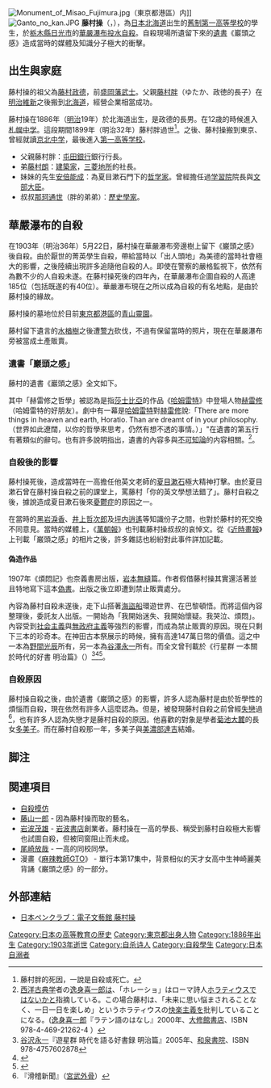 {{Infobox writer
| name          = 藤村操
| image         = Misao Fujimura.JPG
| image_size    = 150px
{{NoteTA|1=筑摩}}
| caption       = 
| birth_date    = {{birth date|1886|7|20}}
| birth_place   = {{JPN}}[[北海道|北海道]]
| death_date    = {{death date and age|1903|5|22|1886|7|20}}
| death_place   = {{JPN}}[[栃木縣|栃木縣]][[日光市|日光市]][[華嚴瀑布|華嚴瀑布]]
| resting_place      = {{JPN}}[[東京都|東京都]][[東京|東京]][[青山靈園|青山靈園]]
|nationality={{JPN}}}}
{{Day Countdown
|name=[[藤村操|藤村操]]136歲生忌
|address=[[日本|日本]]
|year=2022
|month=7
|day=20
|utc_offset=+1 hours
|on_day_text = 
}}
{{Day Countdown
|name=[[藤村操|藤村操]]死忌
|address=[[日本|日本]]
|year=2022
|month=5
|day=22
|utc_offset=+1 hours
|on_day_text = 
}}
[[File:Monument_of_Misao_Fujimura.jpg|thumb]]（東京都港區）内]]
[[File:Ganto_no_kan.JPG|thumb]]
'''藤村操'''（{{jpn|j=藤村 操|hg=ふじむら みさお|rm=Fujimura Misao}}，{{bd|1886年|7月20日|1903年|5月22日}}），為[[日本|日本]][[北海道|北海道]]出生的[[舊制第一高等學校|舊制第一高等學校]]的學生，於[[栃木縣|栃木縣]][[日光市|日光市]]的[[華嚴瀑布|華嚴瀑布]][[自溺|投水自殺]]。自殺現場所遺留下來的[[遺書|遺書]]《巖頭之感》造成當時的媒體及知識分子極大的衝擊。

== 出生與家庭 ==
藤村操的祖父為[[藤村政德|藤村政德]]，前[[盛岡藩|盛岡藩]][[武士|武士]]。父親[[藤村胖|藤村胖]]（ゆたか、政徳的長子）在[[明治維新|明治維新]]之後搬到[[北海道|北海道]]，經營企業相當成功。

藤村操在1886年（[[明治|明治]]19年）於北海道出生，是政德的長男。在12歳的時候進入[[北海道札幌南高等学校|札幌中学]]。這段期間1899年（明治32年）藤村胖過世<ref>藤村胖的死因，一說是自殺或死亡。</ref>。之後、藤村操搬到東京、曾經就讀[[京北中学校・高等学校|京北中学]]，最後進入[[舊制第一高等學校_(日本)|第一高等学校]]。

* 父親藤村胖：[[屯田銀行|屯田銀行]]銀行行長。
* 弟[[藤村朗|藤村朗]]：[[建築家|建築家]]，[[三菱地所|三菱地所]]的社長。
* 妹妹的先生[[安倍能成|安倍能成]]：為夏目漱石門下的[[哲学家|哲学家]]。曾經擔任過[[学習院|学習院]]院長與[[文部大臣|文部大臣]]。
* 叔叔[[那珂通世|那珂通世]]（胖的弟弟）：[[歷史學家|歷史學家]]。

== 華嚴瀑布的自殺 ==
在1903年（明治36年）5月22日，藤村操在華嚴瀑布旁邊樹上留下《巌頭之感》後自殺。由於厭世的菁英學生自殺，帶給當時以「出人頭地」為美德的當時社會極大的影響，之後陸續出現許多追隨他自殺的人。即使在警察的嚴格監視下，依然有為數不少的人自殺未遂。在藤村操死後的四年內，在華嚴瀑布企圖自殺的人高達185位（包括既遂的有40位）。華嚴瀑布現在之所以成為自殺的有名地點，是由於藤村操的緣故。

藤村操的墓地位於目前[[東京都|東京都]][[港區_(東京都)|港區]]的[[青山靈園|青山靈園]]。

藤村留下遺言的[[水楢|水楢樹]]之後遭[[警察|警方]]砍伐，不過有保留當時的照片，現在在華嚴瀑布旁被當成土產販賣。

=== 遺書「巖頭之感」 ===
藤村的遺書《巖頭之感》全文如下。

{{quotation|
悠悠天壤，遼遼古今，
五尺之軀想不透如此大哉問。
赫雷修之哲學，值多少權威？
萬有之真相，一言以蔽之，即──不可解。
懷抱胸中之恨，煩悶，最後選擇一死，
既已站在巖上，胸中了無不安。
始知──最大的悲觀竟等於最大的樂觀。|}}

其中「赫雷修之哲學」被認為是指[[莎士比亞|莎士比亞]]的作品《[[哈姆雷特|哈姆雷特]]》中登場人物[[赫雷修|赫雷修]]（哈姆雷特的好朋友）。劇中有一幕是[[哈姆雷特|哈姆雷特]]對[[赫雷修|赫雷修]]說:「There are more things in heaven and earth, Horatio. Than are dreamt of in your philosophy.（世界如此遼闊，以你的哲學來思考，仍然有想不透的事情。）」"在遺書的第五行有著類似的辭句。也有許多說明指出，遺書的內容多與[[不可知論|不可知論]]的内容相關。<ref>[[西洋古典学|西洋古典学]]者の[[逸身喜一郎|逸身喜一郎]]は、「ホレーショ」はローマ詩人[[ホラティウス|ホラティウス]]ではないかと指摘している。この場合藤村は、「未来に思い悩まされることなく、一日一日を楽しめ」というホラティウスの[[快楽主義|快楽主義]]を批判していることになる。([[逸身喜一郎|逸身喜一郎]]『ラテン語のはなし』2000年、[[大修館書店|大修館書店]]、ISBN 978-4-469-21262-4 ）
</ref>。

=== 自殺後的影響 ===
藤村操死後，造成當時在一高擔任他英文老師的[[夏目漱石|夏目漱石]]極大精神打擊。由於夏目漱石曾在藤村操自殺之前的課堂上，罵藤村「你的英文學想法錯了」。藤村自殺之後，據說造成夏目漱石後來[[憂鬱症|憂鬱症]]的原因之一。

在當時的[[黑岩淚香|黑岩淚香]]、[[井上哲次郎|井上哲次郎]]及[[坪内逍遙|坪内逍遙]]等知識份子之間，也對於藤村的死交換不同意見。當時的媒體上，《[[萬朝報|萬朝報]]》也刊載藤村操叔叔的哀悼文。從《[[近時畫報|近時畫報]]》上刊載「巌頭之感」的相片之後，許多雜誌也紛紛對此事件詳加記載。

==== 偽造作品 ====
1907年《煩悶記》也奈義書房出版，[[岩本無縫|岩本無縫]]篇。作者假借藤村操其實還活著並且特地寫下這本[[偽書|偽書]]。出版之後立即遭到禁止販賣處分。

內容為藤村自殺未遂後，走下山搭著[[海盜船|海盜船]]環遊世界、在巴黎頓悟。而將這個內容整理後，委託友人出版。一開始為「我開始迷失、我開始懷疑。我哭泣、煩悶」。內容受到[[社会主義|社会主義]]與[[無政府主義|無政府主義]]等強烈的影響，而成為禁止販賣的原因。現在只剩下三本的珍奇本。在神田古本祭展示的時候，擁有高達147萬日幣的價值。這之中一本為[[野間光辰|野間光辰]]所有，另一本為[[谷澤永一|谷澤永一]]所有。而全文曾刊載於《行星群 一本關於時代的好書 明治篇》（{{lang|ja|遊星群 時代を語る好書録 明治篇}}）<ref>[[谷沢永一|谷沢永一]]『遊星群 時代を語る好書録 明治篇』2005年、[[和泉書院|和泉書院]]、ISBN 978-4757602878</ref><ref>{{Cite web |url=http://www.asahi.com/culture/entertainment/news/TKY200510140290.html |title=朝日新聞 2005年10月15日 |accessdate=2009年11月2日 |archive-date=2009年5月28日 |archive-url=https://web.archive.org/web/20090528075932/http://www.asahi.com/culture/entertainment/news/TKY200510140290.html |dead-url=no }}</ref><ref>{{Cite web |url=http://www.pjnews.net/news/260/17364 |title=PJNEWS 2008年10月12日 |access-date=2009年11月2日 |archive-url=https://web.archive.org/web/20091220074737/http://www.pjnews.net/news/260/17364 |archive-date=2009年12月20日 |dead-url=yes }}</ref>。

=== 自殺原因 ===
藤村操自殺之後，由於遺書《巌頭之感》的影響，許多人認為藤村是由於哲學性的煩惱而自殺，現在依然有許多人這麼認為。但是，被發現藤村自殺之前曾經[[失戀|失戀]]過<ref>『滑稽新聞』（[[宮武外骨|宮武外骨]]）</ref>，也有許多人認為失戀才是藤村自殺的原因。他喜歡的對象是學者[[菊池大麓|菊池大麓]]的長女[[美濃部多美子|多美子]]。而在藤村自殺那一年，多美子與[[美濃部達吉|美濃部達吉]]結婚。

== 脚注 ==
{{reflist}}

== 関連項目 ==
* [[自殺模仿|自殺模仿]]
* [[藤山一郎|藤山一郎]] - 因為藤村操而取的藝名。
* [[岩波茂雄|岩波茂雄]] - [[岩波書店|岩波書店]]創業者。藤村操在一高的學長、稱受到藤村自殺極大影響也試圖自殺，但被同窗阻止而未成。
* [[尾崎放哉|尾崎放哉]] - 一高的同校同學。
* 漫畫《[[麻辣教師GTO|麻辣教師GTO]]》 - 單行本第17集中，背景相似的天才女高中生神崎麗美背誦《巌頭之感》的一部分。

== 外部連結 ==
* [https://web.archive.org/web/20141226102500/http://www.japanpen.or.jp/e-bungeikan/guest/essay/fujimuramisao.html 日本ペンクラブ：電子文藝館 藤村操]

{{Authority control}}
{{DEFAULTSORT:Fujimura Misao}}
[[Category:日本の高等教育の歴史|Category:日本の高等教育の歴史]]
[[Category:東京都出身人物|Category:東京都出身人物]]
[[Category:1886年出生|Category:1886年出生]]
[[Category:1903年逝世|Category:1903年逝世]]
[[Category:自杀诗人|Category:自杀诗人]]
[[Category:自殺學生|Category:自殺學生]]
[[Category:日本自溺者|Category:日本自溺者]]